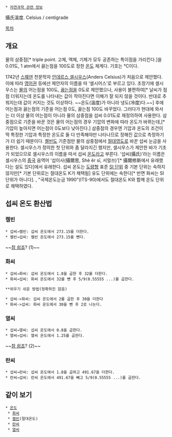  * [[자연과학 관련 정보]]

攝氏溫度.
Celsius / centigrade

[[목차]]

== 개요 ==
물의 삼중점[* triple point. 고체, 액체, 기체가 모두 공존하는 특이점을 가리킨다.]을 0.01도, 1 atm에서 끓는점을 100도로 정한 [[온도]] 체계다. 기호는 ℃이다.

1742년 [[스웨덴]] 천문학자 [[안데르스 셀시우스]](Anders Celsius)가 처음으로 제안했다. 이에 따라 [[영어]]권 등에선 제안자의 이름을 따 ‘셀시어스’로 부르고 있다. 초창기에 셀시우스는 [[물]]의 어는점을 100도, [[끓는점]]을 0도로 제안했으나, 사용이 불편하여[* 날씨가 점점 더워지는데 온도를 나타내는 값이 작아진다면 이해가 잘 되지 않을 것이다. 반대로 추워지는데 값이 커지는 것도 이상하다. ~~온도(溫度)가 아니라 냉도(冷度)다.~~] 후에 어는점과 끓는점의 기준을 어는점 0도, 끓는점 100도 바꾸었다. 그러다가 현대에 와서는 더 이상 물의 어는점이 아니라 물의 삼중점을 섭씨 0.01도로 재정의하여 사용한다. 삼중점으로 기준을 바꾼 것은 물의 어는점의 경우 기압의 변화에 따라 온도가 바뀌는데,[* 기압이 높아지면 어는점이 0도보다 낮아진다.] 삼중점의 경우엔 기압과 온도의 조건이 딱 특정한 기압과 특정한 온도로 둘 다 만족해야만 나타나므로 정해진 값으로 측정하기가 더 쉽기 때문이다. [[켈빈]]도 기준점만 물의 삼중점에서 [[절대영도]]로 바꾼 섭씨 눈금을 사용한다. 셀시우스가 정의한 첫 단위와 좀 달라지긴 했지만, 셀시우스가 제안한 바가 기초가 되었으므로 셀시우스의 이름을 따서 섭씨 [[온도]]라고 부른다. ‘섭씨(攝氏)’라는 이름은 셀시우스의 [[중국]] 음역어 ‘섭이사(攝爾思, Shè ěr sī, 서얼쓰)’[* 攝爾修斯에서 유래했다는 설도 있다]에서 유래한다. 섭씨 온도는 [[도량형]] 표준 [[SI 단위]] 중 기본 단위는 속하지 않지만[* 기본 단위로는 절대온도 K가 채택됨] 유도 단위에는 속한다[* 반면 화씨는 SI 단위가 아니다]. , "국제온도눈금 1990"(ITS-90)에서도 절대온도 K와 함께 온도 단위로 채택하였다.

== 섭씨 온도 환산법 ==
=== 켈빈 ===
 * 섭씨→켈빈: 섭씨 온도에서 273.15를 더한다.
 * 켈빈→섭씨: 켈빈 온도에서 273.15를 뺀다.
~~[[참 쉽죠]]? (1)~~

=== 화씨 ===
 * 섭씨→화씨: 섭씨 온도에서 1.8을 곱한 후 32를 더한다.
 * 화씨→섭씨: 화씨 온도에서 32를 뺀 후 5/9(0.55555 ...)를 곱한다.

 **외우기 쉬운 방법(정확하진 않음)
   
 * 섭씨->화씨: 섭씨 온도에서 2를 곱한 후 30을 더한다
 * 화씨->섭씨: 화씨 온도에서 30을 뺀 후 2로 나눈다.

=== 열씨 ===
 * 섭씨→열씨: 섭씨 온도에서 0.8을 곱한다.
 * 열씨→섭씨: 열씨 온도에서 1.25를 곱한다.
~~[[참 쉽죠]]? (2)~~

=== 란씨 ===
 * 섭씨→란씨: 섭씨 온도에서 1.8을 곱하고 491.67을 더한다.
 * 란씨→섭씨: 란씨 온도에서 491.67을 빼고 5/9(0.55555 ...)를 곱한다.
== 같이 보기 ==
 * [[온도]]
  * [[화씨]]
  * [[켈빈]](절대온도)
  * [[란씨]]
  * [[열씨]]
